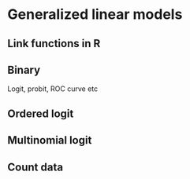 # Generalized linear models

## Link functions in R

## Binary

Logit, probit, ROC curve etc

## Ordered logit

## Multinomial logit

## Count data

